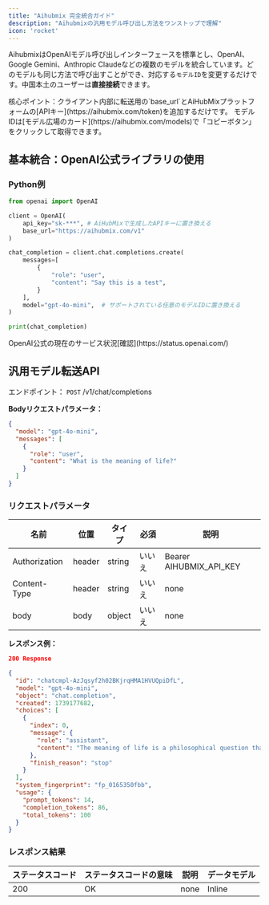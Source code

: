 ```yaml
---
title: "Aihubmix 完全統合ガイド"
description: "Aihubmixの汎用モデル呼び出し方法をワンストップで理解"
icon: 'rocket'
---
```


AihubmixはOpenAIモデル呼び出しインターフェースを標準とし、OpenAI、Google Gemini、Anthropic Claudeなどの複数のモデルを統合しています。どのモデルも同じ方法で呼び出すことができ、対応する`モデルID`を変更するだけです。中国本土のユーザーは**直接接続**できます。

<Tip>
核心ポイント：クライアント内部に転送用の`base_url`とAiHubMixプラットフォームの[APIキー](https://aihubmix.com/token)を追加するだけです。
モデルIDは[モデル広場のカード](https://aihubmix.com/models)で「コピーボタン」をクリックして取得できます。
</Tip>

## 基本統合：OpenAI公式ライブラリの使用

### Python例

```py Python
from openai import OpenAI

client = OpenAI(
    api_key="sk-***", # AiHubMixで生成したAPIキーに置き換える
    base_url="https://aihubmix.com/v1"
)

chat_completion = client.chat.completions.create(
    messages=[
        {
            "role": "user",
            "content": "Say this is a test",
        }
    ],
    model="gpt-4o-mini",  # サポートされている任意のモデルIDに置き換える
)

print(chat_completion)
```

<Info>
OpenAI公式の現在のサービス状況[確認](https://status.openai.com/)
</Info>

## 汎用モデル転送API

エンドポイント： `POST` /v1/chat/completions

**Bodyリクエストパラメータ：**

```json
{
  "model": "gpt-4o-mini",
  "messages": [
    {
      "role": "user",
      "content": "What is the meaning of life?"
    }
  ]
}
```

### リクエストパラメータ

|名前 | 位置 | タイプ | 必須 | 説明|
|---|---|---|---|---|
|Authorization|header|string| いいえ |Bearer AIHUBMIX_API_KEY|
|Content-Type|header|string| いいえ |none|
|body|body|object| いいえ |none|

**レスポンス例：**

```json
200 Response
```

```json
{
  "id": "chatcmpl-AzJqsyf2h02BKjrqHMA1HVUQpiDfL",
  "model": "gpt-4o-mini",
  "object": "chat.completion",
  "created": 1739177682,
  "choices": [
    {
      "index": 0,
      "message": {
        "role": "assistant",
        "content": "The meaning of life is a philosophical question that has been debated for centuries. Different people and cultures may have different beliefs about the purpose and significance of life. Some believe that the meaning of life is to seek happiness and fulfillment, while others believe in spiritual or religious meanings such as serving a higher power or fulfilling a destiny. Ultimately, the meaning of life may be a deeply personal and individual question that each person must answer for themselves."
      },
      "finish_reason": "stop"
    }
  ],
  "system_fingerprint": "fp_0165350fbb",
  "usage": {
    "prompt_tokens": 14,
    "completion_tokens": 86,
    "total_tokens": 100
  }
}
```

### レスポンス結果

|ステータスコード | ステータスコードの意味 | 説明 | データモデル|
|---|---|---|---|
|200|OK|none|Inline|

